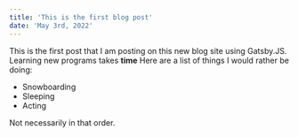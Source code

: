 ```yaml
---
title: 'This is the first blog post'
date: 'May 3rd, 2022'
---
```


This is the first post that I am posting on this new blog site using Gatsby.JS.
Learning new programs takes **time**
Here are a list of things I would rather be doing:

- Snowboarding
- Sleeping
- Acting

Not necessarily in that order.
